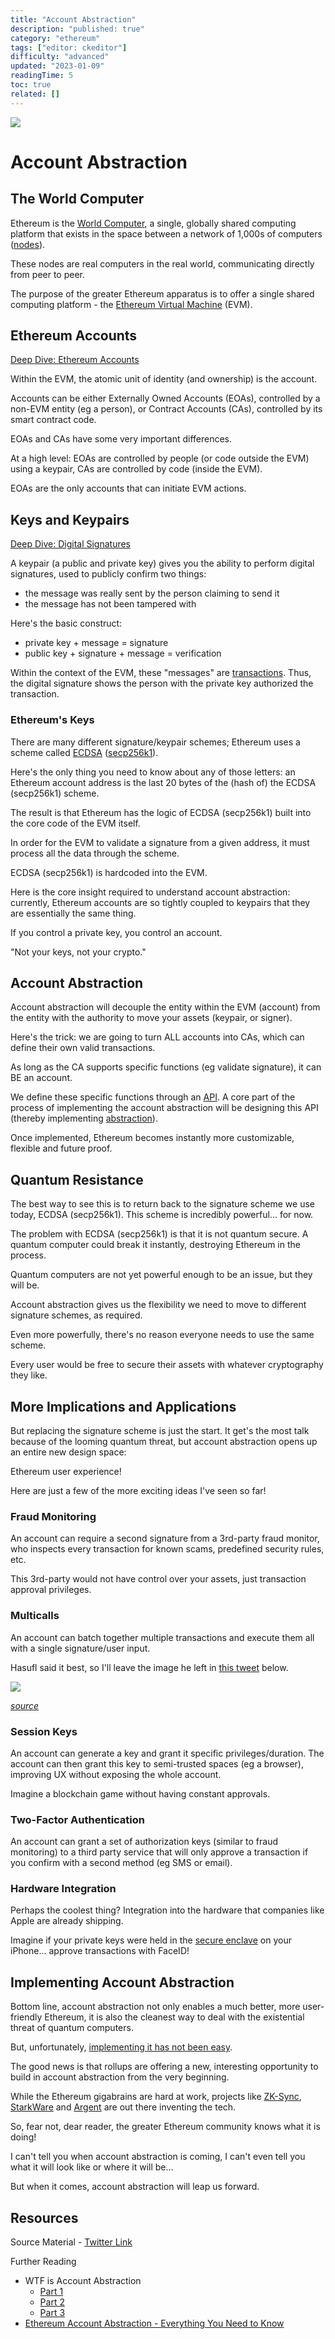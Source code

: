 ```yaml
---
title: "Account Abstraction"
description: "published: true"
category: "ethereum"
tags: ["editor: ckeditor"]
difficulty: "advanced"
updated: "2023-01-09"
readingTime: 5
toc: true
related: []
---
```


![](/images/account-abstraction-banner.png)

# Account Abstraction

## The World Computer

Ethereum is the [World Computer](https://inevitableeth.com/home/ethereum/world-computer), a single, globally shared computing platform that exists in the space between a network of 1,000s of computers ([nodes](https://inevitableeth.com/home/ethereum/network/node)).

These nodes are real computers in the real world, communicating directly from peer to peer.

The purpose of the greater Ethereum apparatus is to offer a single shared computing platform - the [Ethereum Virtual Machine](https://inevitableeth.com/home/ethereum/evm) (EVM).

## Ethereum Accounts

[Deep Dive: Ethereum Accounts](/ethereum/evm/account)

Within the EVM, the atomic unit of identity (and ownership) is the account.

Accounts can be either Externally Owned Accounts (EOAs), controlled by a non-EVM entity (eg a person), or Contract Accounts (CAs), controlled by its smart contract code.

EOAs and CAs have some very important differences.

At a high level: EOAs are controlled by people (or code outside the EVM) using a keypair, CAs are controlled by code (inside the EVM).

EOAs are the only accounts that can initiate EVM actions.

## Keys and Keypairs

[Deep Dive: Digital Signatures](/concepts/digital-signatures)

A keypair (a public and private key) gives you the ability to perform digital signatures, used to publicly confirm two things:

*   the message was really sent by the person claiming to send it
*   the message has not been tampered with

Here's the basic construct:

*   private key + message = signature
*   public key + signature + message = verification

Within the context of the EVM, these "messages" are [transactions](/ethereum/blockchain/transaction). Thus, the digital signature shows the person with the private key authorized the transaction.

### Ethereum's Keys

There are many different signature/keypair schemes; Ethereum uses a scheme called [ECDSA](https://en.wikipedia.org/wiki/Elliptic_Curve_Digital_Signature_Algorithm) ([secp256k1](https://en.bitcoin.it/wiki/Secp256k1)).

Here's the only thing you need to know about any of those letters: an Ethereum account address is the last 20 bytes of the (hash of) the ECDSA (secp256k1) scheme.

The result is that Ethereum has the logic of ECDSA (secp256k1) built into the core code of the EVM itself.

In order for the EVM to validate a signature from a given address, it must process all the data through the scheme.

ECDSA (secp256k1) is hardcoded into the EVM.

Here is the core insight required to understand account abstraction: currently, Ethereum accounts are so tightly coupled to keypairs that they are essentially the same thing.

If you control a private key, you control an account.

"Not your keys, not your crypto."

## Account Abstraction

Account abstraction will decouple the entity within the EVM (account) from the entity with the authority to move your assets (keypair, or signer).

Here's the trick: we are going to turn ALL accounts into CAs, which can define their own valid transactions.

As long as the CA supports specific functions (eg validate signature), it can BE an account.

We define these specific functions through an [API](/concepts/api). A core part of the process of implementing the account abstraction will be designing this API (thereby implementing [abstraction](/concepts/abstraction)).

Once implemented, Ethereum becomes instantly more customizable, flexible and future proof.

## Quantum Resistance 

The best way to see this is to return back to the signature scheme we use today, ECDSA (secp256k1). This scheme is incredibly powerful... for now.

The problem with ECDSA (secp256k1) is that it is not quantum secure. A quantum computer could break it instantly, destroying Ethereum in the process.

Quantum computers are not yet powerful enough to be an issue, but they will be.

Account abstraction gives us the flexibility we need to move to different signature schemes, as required.

Even more powerfully, there's no reason everyone needs to use the same scheme. 

Every user would be free to secure their assets with whatever cryptography they like.

## More Implications and Applications

But replacing the signature scheme is just the start. It get's the most talk because of the looming quantum threat, but account abstraction opens up an entire new design space:

Ethereum user experience!

Here are just a few of the more exciting ideas I've seen so far!

### Fraud Monitoring

An account can require a second signature from a 3rd-party fraud monitor, who inspects every transaction for known scams, predefined security rules, etc.

This 3rd-party would not have control over your assets, just transaction approval privileges.

### Multicalls

An account can batch together multiple transactions and execute them all with a single signature/user input.

Hasufl said it best, so I'll leave the image he left in [this tweet](https://twitter.com/hasufl/status/1538793436085637121) below.

![](/images/account-abstraction-1.jpeg)

[*source*](https://twitter.com/hasufl/status/1538793436085637121)

### Session Keys

An account can generate a key and grant it specific privileges/duration. The account can then grant this key to semi-trusted spaces (eg a browser), improving UX without exposing the whole account.

Imagine a blockchain game without having constant approvals.

### Two-Factor Authentication

An account can grant a set of authorization keys (similar to fraud monitoring) to a third party service that will only approve a transaction if you confirm with a second method (eg SMS or email).

### Hardware Integration

Perhaps the coolest thing? Integration into the hardware that companies like Apple are already shipping.

Imagine if your private keys were held in the [secure enclave](https://support.apple.com/guide/security/secure-enclave-sec59b0b31ff/web) on your iPhone... approve transactions with FaceID!

## Implementing Account Abstraction

Bottom line, account abstraction not only enables a much better, more user-friendly Ethereum, it is also the cleanest way to deal with the existential threat of quantum computers.

But, unfortunately, [implementing it has not been easy](https://www.argent.xyz/blog/part-2-wtf-is-account-abstraction/).

The good news is that rollups are offering a new, interesting opportunity to build in account abstraction from the very beginning.

While the Ethereum gigabrains are hard at work, projects like [ZK-Sync](https://zksync.io/), [StarkWare](https://starkware.co/) and [Argent](https://www.argent.xyz/) are out there inventing the tech.

So, fear not, dear reader, the greater Ethereum community knows what it is doing!

I can't tell you when account abstraction is coming, I can't even tell you what it will look like or where it will be...

But when it comes, account abstraction will leap us forward.

## Resources

Source Material - [Twitter Link](https://twitter.com/logarithmicrex/status/1612587312638234626)

Further Reading

*   WTF is Account Abstraction
    *   [Part 1](https://www.argent.xyz/blog/wtf-is-account-abstraction/)
    *   [Part 2](https://www.argent.xyz/blog/part-2-wtf-is-account-abstraction/)
    *   [Part 3](https://www.argent.xyz/blog/part-3-wtf-is-account-abstraction/)
*   [Ethereum Account Abstraction - Everything You Need to Know](https://blog.pantherprotocol.io/ethereum-account-abstraction-everything-you-need-to-know/)
